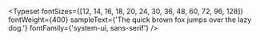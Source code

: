 
<Meta title="Tokens/Typography" />

<Typeset
  fontSizes={[12, 14, 16, 18, 20, 24, 30, 36, 48, 60, 72, 96, 128]}
  fontWeight={400}
  sampleText={'The quick brown fox jumps over the lazy dog.'}
  fontFamily={'system-ui, sans-serif'}
/>
